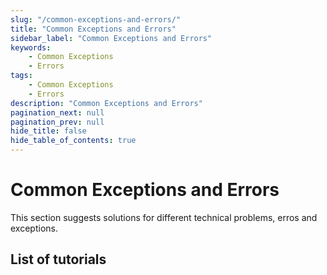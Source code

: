 ```yaml
---
slug: "/common-exceptions-and-errors/"
title: "Common Exceptions and Errors"
sidebar_label: "Common Exceptions and Errors"
keywords:
    - Common Exceptions
    - Errors
tags:
    - Common Exceptions
    - Errors
description: "Common Exceptions and Errors"
pagination_next: null
pagination_prev: null
hide_title: false
hide_table_of_contents: true
---
```


# Common Exceptions and Errors

This section suggests solutions for different technical problems, erros and exceptions.

## List of tutorials


<ListOfDocsComponent idPrefixFilter="common-exceptions-and-errors"/>
